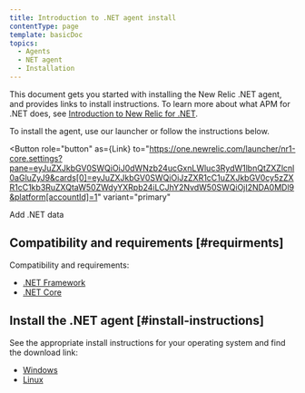 ```yaml
---
title: Introduction to .NET agent install
contentType: page
template: basicDoc
topics:
  - Agents
  - NET agent
  - Installation
---
```



This document gets you started with installing the New Relic .NET agent, and provides links to install instructions. To learn more about what APM for .NET does, see [Introduction to New Relic for .NET](/docs/agents/net-agent/getting-started/introduction-new-relic-net).

To install the agent, use our launcher or follow the instructions below.

<Button
  role="button"
  as={Link}
  to="https://one.newrelic.com/launcher/nr1-core.settings?pane=eyJuZXJkbGV0SWQiOiJ0dWNzb24ucGxnLWluc3RydW1lbnQtZXZlcnl0aGluZyJ9&cards[0]=eyJuZXJkbGV0SWQiOiJzZXR1cC1uZXJkbGV0cy5zZXR1cC1kb3RuZXQtaW50ZWdyYXRpb24iLCJhY2NvdW50SWQiOjI2NDA0MDl9&platform[accountId]=1"
  variant="primary"
>
  Add .NET data
</Button>

## Compatibility and requirements [#requirments]

Compatibility and requirements:

* [.NET Framework](/docs/agents/net-agent/getting-started/compatibility-requirements-net-framework-agent)
* [.NET Core](/docs/agents/net-agent/getting-started/compatibility-requirements-net-core-agent)

## Install the .NET agent [#install-instructions]

See the appropriate install instructions for your operating system and find the download link:

* [Windows](/docs/agents/net-agent/installation/install-net-agent-windows)
* [Linux](/docs/agents/net-agent/installation/install-net-agent-linux)
